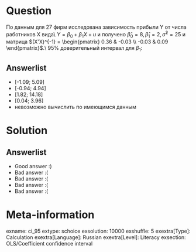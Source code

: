 Question
========
По данным для 27 фирм исследована зависимость прибыли Y от числа работников X вида\\
$Y = \beta_0 + \beta_1 X + u$
и получено $\hat \beta_0 = 8, \hat \beta_1 = 2, \hat \sigma^2 = 25$ и матрица $(X'X)^{-1} = \begin{pmatrix}
0.36 & -0.03 \\
-0.03 & 0.09
\end{pmatrix}$.\\ 95\% доверительный интервал для $\beta_1$:



Answerlist
----------
*  [-1.09; 5.09]
*  [-0.94; 4.94]
*  [1.82; 14.18]
*  [0.04; 3.96]
*  невозможно вычислить по имеющимся данным

Solution
========

Answerlist
----------
*  Good answer :)
*  Bad answer :(
*  Bad answer :(
*  Bad answer :(
*  Bad answer :(

Meta-information
================
exname: ci_95
extype: schoice
exsolution: 10000
exshuffle: 5
exextra[Type]: Calculation
exextra[Language]: Russian
exextra[Level]: Literacy
exsection: OLS/Coefficient confidence interval
